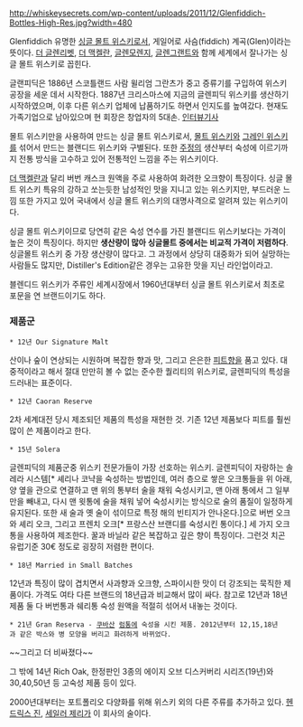 http://whiskeysecrets.com/wp-content/uploads/2011/12/Glenfiddich-Bottles-High-Res.jpg?width=480

Glenfiddich
유명한 [[싱글 몰트 위스키]]로서, 게일어로 사슴(fiddich) 계곡(Glen)이라는 뜻이다. 
[[더 글렌리벳]], [[더 맥켈란]], [[글렌모렌지]], [[글렌그랜트]]와 함께 세계에서 잘나가는 싱글 몰트 위스키로 꼽힌다.

글랜피딕은 1886년 스코틀랜드 사람 윌리엄 그란츠가 중고 증류기를 구입하여 위스키 공장을 세운 데서 시작한다. 1887년 크리스마스에 지금의 글렌피딕 위스키를 생산하기 시작하였으며, 이후 다른 위스키 업체에 납품하기도 하면서 인지도를 높여갔다. 현재도 가족기업으로 남아있으며 현 회장은 창업자의 5대손. [http://joongang.joinsmsn.com/article/161/6423161.html?ctg=1100 인터뷰기사]

몰트 위스키만을 사용하여 만드는 싱글 몰트 위스키로서, [[몰트 위스키]]와 [[그레인 위스키]]를 섞어서 만드는 블랜디드 위스키와 구별된다. 또한 [[주정]]의 생산부터 숙성에 이르기까지 전통 방식을 고수하고 있어 전통적인 느낌을 주는 위스키이다.

[[더 맥켈란]]과 달리 버번 캐스크 원액을 주로 사용하여 화려한 오크향이 특징이다. 싱글 몰트 위스키 특유의 강하고 쏘는듯한 남성적인 맛을 지니고 있는 위스키지만, 부드러운 느낌 또한 가지고 있어 국내에서 싱글 몰트 위스키의 대명사격으로 알려져 있는 위스키이다.

싱글 몰트 위스키이므로 당연히 같은 숙성 연수를 가진 블랜디드 위스키보다는 가격이 높은 것이 특징이다. 하지만 '''생산량이 많아 싱글몰트 중에서는 비교적 가격이 저렴하다'''. 싱글몰트 위스키 중 가장 생산량이 많다고. 그 과정에서 상당히 대중화가 되어 실망하는 사람들도 많지만, Distiller's Edition같은 경우는 고유한 맛을 지닌 라인업이라고.

블렌디드 위스키가 주류인 세계시장에서 1960년대부터 싱글 몰트 위스키로서 최초로 포문을 연 브랜드이기도 하다.


=== 제품군 ===

 * 12년 Our Signature Malt
산이나 숲이 연상되는 시원하며 복잡한 향과 맛, 그리고 은은한 [[피트]]향을 품고 있다. 
대중적이라고 해서 절대 만만히 볼 수 없는 준수한 퀄리티의 위스키로, 글렌피딕의 특성을 드러내는 표준이다.

 * 12년 Caoran Reserve
2차 세계대전 당시 제조되던 제품의 특성을 재현한 것. 기존 12년 제품보다 피트를 훨씬 많이 쓴 제품이라고 한다.

 * 15년 Solera 
글렌피딕의 제품군중 위스키 전문가들이 가장 선호하는 위스키.
글렌피딕이 자랑하는 솔레라 시스템[* 셰리나 코냑을 숙성하는 방법인데, 여러 층으로 쌓은 오크통들을 위 아래, 양 옆을 관으로 연결하고 맨 위의 통부터 술을 채워 숙성시키고, 맨 아래 통에서 그 일부만을 빼내고, 다시 맨 윗통에 술을 채워 넣어 숙성시키는 방식으로 술의 품질이 일정하게 유지된다. 또한 새 술과 옛 술이 섞이므로 특정 해의 빈티지가 안나온다.]으로 버번 오크와 셰리 오크, 그리고 프렌치 오크[* 프랑스산 브랜디를 숙성시킨 통이다.] 세 가지 오크통을 사용하여 제조한다. 
꿀과 바닐라 같은 복잡하고 깊은 향이 특징이다. 그런것 치곤 유럽기준 30€ 정도로 굉장히 저렴한 편이다.

 * 18년 Married in Small Batches 
12년과 특징이 많이 겹치면서 사과향과 오크향, 스파이시한 맛이 더 강조되는 묵직한 제품이다. 
가격도 여타 다른 브랜드의 18년급과 비교해서 많이 싸다.
참고로 12년과 18년 제품 둘 다 버번통과 쉐리통 숙성 원액을 적절히 섞어서 내놓는 것이다.

 * 21년 Gran Reserva - [[쿠바]]산 [[럼]]통에 숙성을 시킨 제품. 2012년부터 12,15,18년과 같은 박스와 병 모양을 버리고 화려하게 바뀌었다. 
~~그리고 더 비싸졌다~~ 

그 밖에 14년 Rich Oak, 한정판인 3종의 에이지 오브 디스커버리 시리즈(19년)와 30,40,50년 등 고숙성 제품 등이 있다.

2000년대부터는 포트폴리오 다양화를 위해 위스키 외의 다른 주류를 추가하고 있다. [[헨드릭스 진]], [[세일러 제리]]가 이 회사의 술이다.
